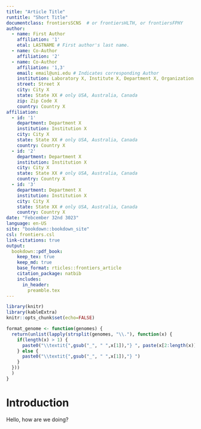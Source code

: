 ```yaml
---
title: "Article Title"
runtitle: "Short Title"
documentclass: frontiersSCNS  # or frontiersHLTH, or frontiersFPHY
author:
  - name: First Author
    affiliation: '1'
    etal: LASTNAME # First author's last name. 
  - name: Co-Author
    affiliation: '2'
  - name: Co-Author
    affiliation: '1,3'
    email: email@uni.edu # Indicates corresponding Author
    institution: Laboratory X, Institute X, Department X, Organization X
    street: Street X
    city: City X
    state: State XX # only USA, Australia, Canada
    zip: Zip Code X
    country: Country X
affiliation:
  - id: '1'
    department: Department X
    institution: Institution X
    city: City X
    state: State XX # only USA, Australia, Canada
    country: Country X
  - id: '2' 
    department: Department X
    institution: Institution X
    city: City X
    state: State XX # only USA, Australia, Canada
    country: Country X
  - id: '3' 
    department: Department X
    institution: Institution X
    city: City X
    state: State XX # only USA, Australia, Canada
    country: Country X
date: "Febcember 32nd 3023"
language: en-US
site: "bookdown::bookdown_site"
csl: frontiers.csl
link-citations: true
output:
  bookdown::pdf_book:
    keep_tex: true
    keep_md: true
    base_format: rticles::frontiers_article
    citation_package: natbib
    includes:
      in_header:
        preamble.tex
---
```


```r
library(knitr)
library(kableExtra)
knitr::opts_chunk$set(echo=FALSE)
```

```r
format_genome <- function(genomes) {
  return(unlist(lapply(strsplit(genomes, "\\."), function(x) { 
    if(length(x) > 1) {
      paste0("\\textit{",gsub("_", " ",x[1]),"} ", paste(x[2:length(x)], collapse="."))
    } else {
      paste0("\\textit{",gsub("_", " ",x[1]),"} ")
    }
  }))
  )
}
```

\begin{abstract}

Abstract length and content varies depending on article type. Refer to 
\url{http://www.frontiersin.org/about/AuthorGuidelines} for abstract requirement
and length according to article type.

%All article types: you may provide up to 8 keywords; at least 5 are mandatory.
\tiny
 \keyFont{ \section{Keywords:} Text Text Text Text Text Text Text Text } 

\end{abstract}

# Introduction
Hello, how are we doing?

